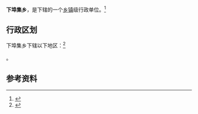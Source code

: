 {{中国乡级行政区|36/01/24/207/000}}

'''下埠集乡'''，是{{PRC admin/fullname|36/01/24/207/000|3}}下辖的一个[[乡镇|乡镇]]级行政单位。<ref>{{PRC admin/ref sgc|{{PRC admin/parent|36/01/24/207/000}}}}</ref>

== 行政区划 ==

下埠集乡下辖以下地区：<ref>{{PRC admin/ref sgc|36/01/24/207/000}}</ref>

{{PRC admin/children|36/01/24/207/000}}。

== 参考资料 ==

{{reflist}}

{{行政区划小作品}}
{{PRC admin/navcat|36/01/24/207/000}}